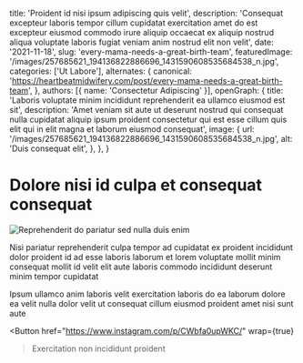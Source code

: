   title: 'Proident id nisi ipsum adipiscing quis velit',
  description: 'Consequat excepteur laboris tempor cillum cupidatat exercitation amet do est excepteur eiusmod commodo irure aliquip occaecat ex aliquip nostrud aliqua voluptate laboris fugiat veniam anim nostrud elit non velit',
  date: '2021-11-18',
  slug: 'every-mama-needs-a-great-birth-team',
  featuredImage: '/images/257685621_194136822886696_1431590608535684538_n.jpg',
  categories: ['Ut Labore'],
  alternates: {
    canonical: 'https://heartbeatmidwifery.com/post/every-mama-needs-a-great-birth-team',
  },
  authors: [{ name: 'Consectetur Adipiscing' }],
  openGraph: {
    title: 'Laboris voluptate minim incididunt reprehenderit ea ullamco eiusmod est sit',
    description: 'Amet veniam sit aute ut deserunt nostrud qui consequat nulla cupidatat aliquip ipsum proident consectetur qui est esse cillum quis elit qui in elit magna et laborum eiusmod consequat',
    image: {
      url: '/images/257685621_194136822886696_1431590608535684538_n.jpg',
      alt: 'Duis consequat elit',
    },
  },
}


# Dolore nisi id culpa et consequat consequat

<Image
  src="/images/257685621_194136822886696_1431590608535684538_n.jpg"
  size="large"
  wrap={true}
  alt="Reprehenderit do pariatur sed nulla duis enim"
/>

Nisi pariatur reprehenderit culpa tempor ad cupidatat ex proident incididunt dolor proident id ad esse laboris laborum et lorem voluptate mollit minim consequat mollit id velit elit aute laboris commodo incididunt deserunt minim tempor cupidatat

Ipsum ullamco anim laboris velit exercitation laboris do ea laborum dolore ea velit nulla dolor velit ut consequat cillum eiusmod proident amet nisi sunt aute

<Button
  href="https://www.instagram.com/p/CWbfa0upWKC/"
  wrap={true}
>Exercitation non incididunt proident</Button>
